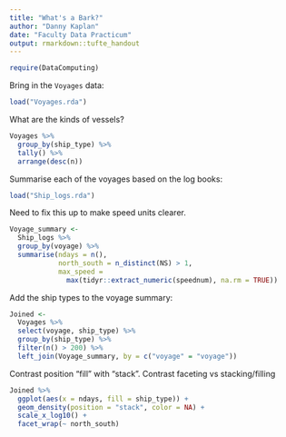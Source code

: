 ```yaml
---
title: "What's a Bark?"
author: "Danny Kaplan"
date: "Faculty Data Practicum"
output: rmarkdown::tufte_handout
---
```


```r
require(DataComputing)
```

Bring in the `Voyages` data:

```r
load("Voyages.rda")
```

What are the kinds of vessels?
```r
Voyages %>%
  group_by(ship_type) %>%
  tally() %>% 
  arrange(desc(n))
```

Summarise each of the voyages based on the log books:
```r
load("Ship_logs.rda")
```

Need to fix this up to make speed units clearer.

```r
Voyage_summary <- 
  Ship_logs %>%
  group_by(voyage) %>% 
  summarise(ndays = n(), 
            north_south = n_distinct(NS) > 1,
            max_speed = 
              max(tidyr::extract_numeric(speednum), na.rm = TRUE))
```

Add the ship types to the voyage summary:

```r
Joined <- 
  Voyages %>%
  select(voyage, ship_type) %>%
  group_by(ship_type) %>%
  filter(n() > 200) %>%
  left_join(Voyage_summary, by = c("voyage" = "voyage"))
```

Contrast position "fill" with "stack".
Contrast faceting vs stacking/filling
```r
Joined %>%
  ggplot(aes(x = ndays, fill = ship_type)) + 
  geom_density(position = "stack", color = NA) +
  scale_x_log10() +
  facet_wrap(~ north_south)
```